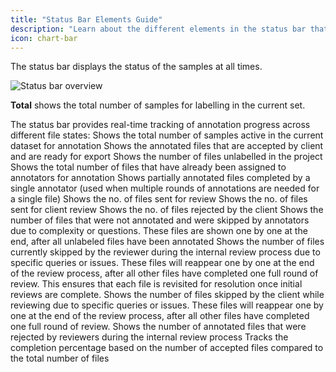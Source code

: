 ```yaml
---
title: "Status Bar Elements Guide"
description: "Learn about the different elements in the status bar that track annotation progress and file states in real-time."
icon: chart-bar
---
```


The status bar displays the status of the samples at all times.

<Frame>
  <img src="https://cdn.labellerr.com/1%20%20Documentation/95355c1d-4962-4828-b1fc-c8f1258b1f38.webp" alt="Status bar overview" />
</Frame>

**Total** shows the total number of samples for labelling in the current set.

<Card title="Status Bar Elements Overview" icon="chart-bar">
The status bar provides real-time tracking of annotation progress across different file states:
</Card>

<Card title="📊 Total" icon="hashtag">
Shows the total number of samples active in the current dataset for annotation
</Card>

<Card title="✅ Accepted" icon="check-circle">
Shows the annotated files that are accepted by client and are ready for export
</Card>

<Card title="⏳ Remaining" icon="clock">
Shows the number of files unlabelled in the project
</Card>

<Card title="👤 Assigned" icon="user-check">
Shows the total number of files that have already been assigned to annotators for annotation
</Card>

<Card title="🔄 Partial Annotation" icon="arrows-rotate">
Shows partially annotated files completed by a single annotator (used when multiple rounds of annotations are needed for a single file)
</Card>

<Card title="👁️ In Review" icon="eye">
Shows the no. of files sent for review
</Card>

<Card title="👨‍💼 In Client Review" icon="user-tie">
Shows the no. of files sent for client review
</Card>

<Card title="❌ Client Rejected" icon="xmark-circle">
Shows the no. of files rejected by the client
</Card>

<Card title="⏭️ Skipped" icon="forward">
Shows the number of files that were not annotated and were skipped by annotators due to complexity or questions. These files are shown one by one at the end, after all unlabeled files have been annotated
</Card>

<Card title="🔍 Review Skipped" icon="magnifying-glass">
Shows the number of files currently skipped by the reviewer during the internal review process due to specific queries or issues. These files will reappear one by one at the end of the review process, after all other files have completed one full round of review. This ensures that each file is revisited for resolution once initial reviews are complete.
</Card>

<Card title="👀 Client Review Skipped" icon="user-magnifying-glass">
Shows the number of files skipped by the client while reviewing due to specific queries or issues. These files will reappear one by one at the end of the review process, after all other files have completed one full round of review.
</Card>

<Card title="🚫 Rejected" icon="ban">
Shows the number of annotated files that were rejected by reviewers during the internal review process
</Card>

<Card title="📈 Completed" icon="chart-line">
Tracks the completion percentage based on the number of accepted files compared to the total number of files
</Card>

